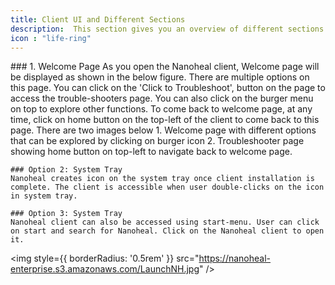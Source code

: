 ---
title: Client UI and Different Sections
description:  This section gives you an overview of different sections in the Nanoheal Client. Once you open the client using any of  the  3 options as discussed in the  'Opening  Nanoheal  Client'  section, you will be able to access below modules in the client
icon : "life-ring" 
---

<Tabs>
  <Tab title="Six different sections">
    ### 1. Welcome Page
    As you open the Nanoheal client, Welcome page will be  displayed  as  shown  in  the  below figure. There are multiple options on this page. You can click on the 'Click to Troubleshoot', button on the page to access the trouble-shooters page. You can also click on the burger menu on top to explore other functions. To come back to welcome page, at any time, click on home button on the top-left of the client to come back to this page. There are two images below
1.	Welcome page with different options that can be explored by clicking on burger icon
2.	Troubleshooter page showing home button on top-left to navigate back to welcome page.

    
    ### Option 2: System Tray
    Nanoheal creates icon on the system tray once client installation is complete. The client is accessible when user double-clicks on the icon in system tray.

    ### Option 3: System Tray
    Nanoheal client can also be accessed using start-menu. User can click on start and search for Nanoheal. Click on the Nanoheal client to open it.
  </Tab>
</Tabs>

<img
  style={{ borderRadius: '0.5rem' }}
  src="https://nanoheal-enterprise.s3.amazonaws.com/LaunchNH.jpg"
/>